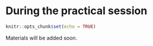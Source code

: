 # During the practical session {#during}

```r
knitr::opts_chunk$set(echo = TRUE)
```

Materials will be added soon.
